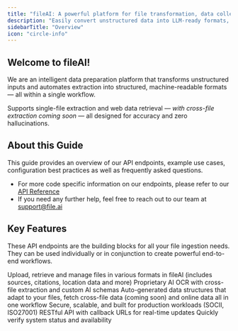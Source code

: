 ```yaml
---
title: "fileAI: A powerful platform for file transformation, data collection and automation workflows"
description: "Easily convert unstructured data into LLM-ready formats, extract insights across files, compare, validate and gather online data — all within a single streamlined workflow."
sidebarTitle: "Overview"
icon: "circle-info"
---
```


## Welcome to fileAI!

We are an intelligent data preparation platform that transforms unstructured inputs and automates extraction into structured, machine-readable formats — all within a single workflow.

Supports single-file extraction and web data retrieval — *with cross-file extraction coming soon* — all designed for accuracy and zero hallucinations.

## About this Guide

This guide provides an overview of our API endpoints, example use cases, configuration best practices as well as frequently asked questions.

* For more code specific information on our endpoints, please refer to our[ API Reference](https://developers.file.ai/reference)
* If you need any further help, feel free to reach out to our team at [support@file.ai](https://developers.file.ai/docs/)

## Key Features

These API endpoints are the building blocks for all your file ingestion needs. They can be used individually or in conjunction to create powerful end-to-end workflows.

<CardGroup cols={2}>
  <Card title="File Upload & Management" iconType="solid" icon="cloud-arrow-up">
    Upload, retrieve and manage files in various formats in fileAI (includes sources, citations, location data and more)
  </Card>

  <Card title="Smart File Processing" iconType="solid" icon="wand-magic-sparkles">
    Proprietary AI OCR with cross-file extraction and custom AI schemas
  </Card>

  <Card title="Dynamic AI Schemas" iconType="solid" icon="diagram-project">
    Auto-generated data structures that adapt to your files, fetch cross-file data (coming soon) and online data all in one workflow
  </Card>

  <Card title="Enterprise Ready" iconType="solid" icon="shield-check">
    Secure, scalable, and built for production workloads (SOCII, ISO27001)
  </Card>

  <Card title="Easy Integration" iconType="solid" icon="code">
    RESTful API with callback URLs for real-time updates
  </Card>

  <Card title="Health Check Endpoint" iconType="solid" icon="heart-pulse">
    Quickly verify system status and availability
  </Card>
</CardGroup>

